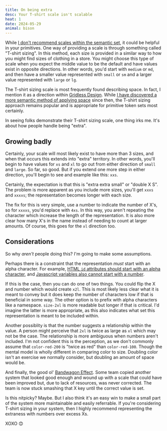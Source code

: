 ```yaml
---
title: On being extra
desc: Your T-shirt scale isn't scalable
heat: 1
date: 2024-05-29
animal: bison
---
```


While [I don't recommend scales within the semantic set](/posts/truly-semantic), it could be helpful in your primitives. One way of providing a scale is through something called "T-shirt sizing". In this method, each size is provided in a similar way to how you might find sizes of clothing in a store. You might choose this type of scale when you expect the middle value to be the default and have values exist in opposite directions. In other words, you'd start with `medium` or `md`, and then have a smaller value represented with `small` or `sm` and a larger value represented with `large` or `lg`.

The T-shirt sizing scale is most frequently found describing space. In fact, I mention it as a direction within [Gridless Design](https://gridless.design/). While [I have discovered a more semantic method of applying space](https://complementary.space/) since then, the T-shirt sizing approach remains popular and is appropriate for primitive token sets most certainly.

In seeing folks demonstrate their T-shirt sizing scale, one thing irks me. It's about how people handle being "extra".

## Growing badly

Certainly, your scale will most likely exist to have more than 3 sizes, and when that occurs this extends into "extra" territory. In other words, you'll begin to have values for `xs` and `xl` to go out from either direction of `small` and `large`. So far, so good. But if you extend one more step in either direction, you'll begin to see and example like this: `xxs`.

Certainly, the expectation is that this is "extra extra small" or "double X S". The problem is more apparent as you include more sizes, you'll get `xxxs` and `xxxxs`; the representation becomes longer with each size.

The fix for this is very simple, use a number to indicate the number of X's, so for `xxxxs`, you'd replace with `4xs`. In this way, you aren't repeating the character which increase the length of the representation. It is also more clear how many X's in the name instead of needing to count at larger amounts. Of course, this goes for the `xl` direction too.

## Considerations

So why _aren't_ people doing this? I'm going to make some assumptions.

Perhaps there is a constraint that the representation _must_ start with an alpha character. For example, [HTML `id` attributes should start with an alpha character](https://developer.mozilla.org/en-US/docs/Web/HTML/Global_attributes/id), and [Javascript variables also cannot start with a number](https://developer.mozilla.org/en-US/docs/Learn/JavaScript/First_steps/Variables#an_aside_on_variable_naming_rules).

If this is the case, then you can do one of two things. You could flip the X and number which would create `x2l`. This is most likely less clear what it is meant to convey but it does keep the number of characters low if that is beneficial in some way. The other option is to prefix with alpha characters like a namespace. `size-2xl` is more readable but longer if that is critical. I'd imagine the latter is more appropriate, as this also indicates what set this representation is meant to be included within.

Another possiblity is that the number suggests a relationship within the value. A person might perceive that `2xl` is twice as large as `xl` which may not be the case. The relationship is more ambiguous when numbers aren't included. I'm not confident this is the perception, as we don't commonly assume that `color-red-200` is "twice as red" than `color-red-100`. Though the mental model is wholly different in comparing color to size. Doubling color isn't an exercise we normally consider, but doubling an amount of space would be.

And finally, the good ol' [Bandwagon Effect](https://en.wikipedia.org/wiki/Bandwagon_effect). Some team copied another system that looked good enough and wound up with a scale that could have been improved but, due to lack of resources, was never corrected. The team is now stuck smashing that X key until the correct value is set.

Is this nitpicky? Maybe. But I also think it's an easy win to make a small part of the system more maintainable and easily referrable. If you're considering T-shirt sizing in your system, then I highly recommend representing the extraness with numbers over excess Xs.

XOXO 😊